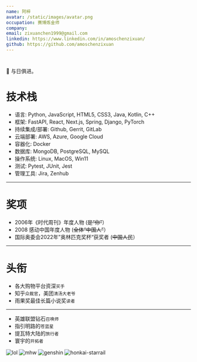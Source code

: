 ```yaml
---
name: 阿梓
avatar: /static/images/avatar.png
occupation: 赛博炼金师
company:
email: zixuanchen1999@gmail.com
linkedin: https://www.linkedin.com/in/amoschenzixuan/
github: https://github.com/amoschenzixuan
---
```


#

📖 与日俱进。

# 技术栈

- 语言: Python, JavaScript, HTML5, CSS3, Java, Kotlin, C++
- 框架: FastAPI, React, Next.js, Spring, Django, PyTorch
- 持续集成/部署: Github, Gerrit, GitLab
- 云端部署: AWS, Azure, Google Cloud
- 容器化: Docker
- 数据库: MongoDB, PostgreSQL, MySQL
- 操作系统: Linux, MacOS, Win11
- 测试: Pytest, JUnit, Jest
- 管理工具: Jira, Zenhub

---

# 奖项

- 2006年《时代周刊》年度人物 (<s>是“你”</s>）
- 2008 感动中国年度人物 (<s>全体“中国人”</s>）
- 国际奥委会2022年”奥林匹克奖杯“获奖者 (<s>中国人民</s>）

---

# 头衔

- 各大购物平台资深`买手`
- 知乎`众裁官`，美团`清汤大老爷`
- 雨果奖最佳长篇小说奖`读者`

---

- 英雄联盟钻石`召唤师`
- 指引明路的`苍蓝星`
- 提瓦特大陆的`旅行者`
- 寰宇的`开拓者`

<div className="grid grid-cols-4 gap-4">
  <img alt="lol" src="static/images/about/league-of-legends.svg" title="英雄联盟" />
  <img
    alt="mhw"
    src="static/images/about/mhw_research_commission_crest.svg"
    title="怪物猎人: 世界"
  />
  <img alt="genshin" src="static/images/about/genshin-impact.svg" title="原神 启动！" />
  <img
    alt="honkai-starrail"
    src="static/images/about/honkai-star-rail.svg"
    title="崩坏：星穹铁道"
  />
</div>
